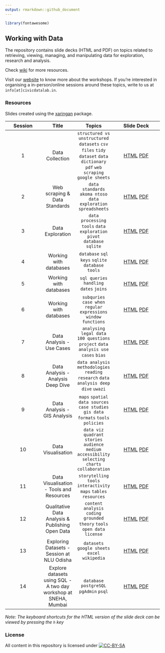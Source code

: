 ```yaml
---
output: rmarkdown::github_document
---
```



```r
library(fontawesome)
```

## Working with Data

The repository contains slide decks (HTML and PDF) on topics related to retrieving, viewing, managing, and manipulating data for exploration, research and analysis.

Check [wiki](https://github.com/CivicDataLab/Working-with-Data-Workshops/wiki/Resources) for more resources.

Visit our [website](https://civicdatalab.in/work/lawandjustice/data-workshops/) to know more about the workshops. If you're interested in organising a in-person/online sessions around these topics, write to us at `info[at]civicdatalab.in`. 


### Resources

Slides created using the [xaringan](https://github.com/yihui/xaringan) package. 

| Session | Title | Topics | Slide Deck | 
| :-----: | :---: | :--: | :--------: | 
| 1 | Data Collection | `structured vs unstructured datasets`  `csv files` `tidy dataset` `data dictionary` `pdf` `web scraping` `google sheets`| [HTML](https://civicdatalab.in/Working-with-Data-Workshops/modules/module_1_data_collection/session-1.html) [PDF](https://civicdatalab.in/Working-with-Data-Workshops/modules/module_1_data_collection/session-1.pdf) |
| 2 | Web scraping & Data Standards | `data standards` `akoma ntoso` `data exploration` `spreadsheets` | [HTML](https://civicdatalab.in/Working-with-Data-Workshops/modules/module_1_data_collection/session-2/session-2.html) [PDF](https://civicdatalab.in/Working-with-Data-Workshops/modules/module_1_data_collection/session-2/session-2.pdf) |
| 3 | Data Exploration | `data processing tools` `data exploration` `pivot` `database` `sqlite` | [HTML](https://civicdatalab.in/Working-with-Data-Workshops/modules/module_2_data_exploration/session-1.html) [PDF](https://civicdatalab.in/Working-with-Data-Workshops/modules/module_2_data_exploration/session-1.pdf) | 
| 4 | Working with databases | `database` `sql` `keys` `sqlite` `database tools` | [HTML](https://civicdatalab.in/Working-with-Data-Workshops/modules/module_2_data_exploration/session-2.html) [PDF](https://civicdatalab.in/Working-with-Data-Workshops/modules/module_2_data_exploration/session-2.pdf) |
| 5 | Working with databases | `sql queries` `handling dates` `joins` | [HTML](https://civicdatalab.in/Working-with-Data-Workshops/modules/module_2_data_exploration/session-3.html) [PDF](https://civicdatalab.in/Working-with-Data-Workshops/modules/module_2_data_exploration/session-3.pdf) | 
| 6 | Working with databases | `subquries` `case when` `regular expressions`  `window functions` | [HTML](https://civicdatalab.in/Working-with-Data-Workshops/modules/module_2_data_exploration/session-4.html) [PDF](https://civicdatalab.in/Working-with-Data-Workshops/modules/module_2_data_exploration/session-4.pdf) | 
| 7 | Data Analysis - Use Cases | `analysing legal data` `100 questions project` `data analysis use cases` `bias`  | [HTML](https://civicdatalab.in/Working-with-Data-Workshops/modules/module_3_data_analysis/session-1/session-1.html) [PDF](https://civicdatalab.in/Working-with-Data-Workshops/modules/module_3_data_analysis/session-1/session-1.pdf) |
| 8 | Data Analysis - Analysis Deep Dive | `data analysis methodologies` `reading research` `data analysis deep dive` `uwazi`|   [HTML](https://civicdatalab.in/Working-with-Data-Workshops/modules/module_3_data_analysis/session-2/session-2.html) [PDF](https://civicdatalab.in/Working-with-Data-Workshops/modules/module_3_data_analysis/session-2/session-2.pdf) |
| 9 | Data Analysis - GIS Analysis | `maps` `spatial data sources` `case studies` `gis data formats` `tools` `policies`| [HTML](https://docs.google.com/presentation/d/16-2zyEQI_Mn93LZ7iTcVKMG40POPGw_RThNwCsQNqls/edit?usp=sharing) [PDF](https://civicdatalab.in/Working-with-Data-Workshops/modules/module_3_data_analysis/session-3/session-3.pdf) | 
| 10 | Data Visualisation | `data viz quadrant` `stories` `audience` `medium` `accessibility` `selecting charts`  `collaboration` | [HTML](https://civicdatalab.in/Working-with-Data-Workshops/modules/module_4_data_viz/session-1/session-1.html) [PDF](https://civicdatalab.in/Working-with-Data-Workshops/modules/module_4_data_viz/session-1/session-1.pdf) |
| 11 | Data Visualisation - Tools and Resources | `storytelling` `tools` `interactivity` `maps` `tables` `resources` | [HTML](https://civicdatalab.in/Working-with-Data-Workshops/modules/module_4_data_viz/session-2/session-2.html) [PDF](https://civicdatalab.in/Working-with-Data-Workshops/modules/module_4_data_viz/session-2/session-2.pdf) | 
| 12 | Qualitative Data Analysis & Publishing Open Data | `content analysis` `coding` `grounded theory` `tools`  `open data license`  | [HTML](https://civicdatalab.in/Working-with-Data-Workshops/modules/module_5_qualitative_data_analysis/session-1.html) [PDF](https://civicdatalab.in/Working-with-Data-Workshops/modules/module_5_qualitative_data_analysis/session-1.pdf) | 
| 13 | Exploring Datasets - Session at NLU Odisha | `datasets` `google sheets` `excel` `wikipedia` | [HTML](https://civicdatalab.in/Working-with-Data-Workshops/modules/module_2_data_exploration/session_nluo.html) [PDF](https://civicdatalab.in/Working-with-Data-Workshops/modules/module_2_data_exploration/session_nluo.pdf) | 
| 14 | Explore datasets using SQL - A two day workshop at SNEHA, Mumbai | `database` `postgreSQL` `pgAdmin` `psql`| [HTML](https://civicdatalab.in/Working-with-Data-Workshops/modules/module_2_data_exploration/session-SNEHA.html) [PDF](https://civicdatalab.in/Working-with-Data-Workshops/modules/module_2_data_exploration/session-SNEHA.pdf) | 

_Note: The keyboard shortcuts for the HTML version of the slide deck can be viewed by pressing the `h` key_

### License
All content in this repository is licensed under [![CC-BY-SA](https://i.creativecommons.org/l/by-sa/4.0/88x31.png)](LICENSE.md)
